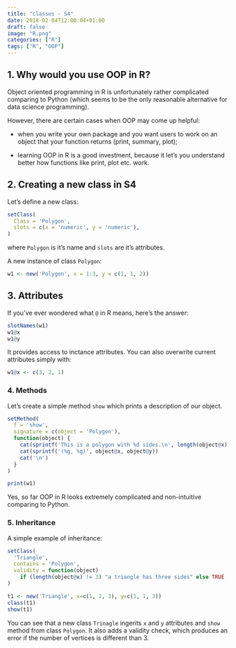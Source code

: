 ```yaml
---
title: "classes - S4"
date: 2018-02-04T12:00:04+01:00
draft: false
image: "R.png"
categories: ["R"]
tags: ["R", "OOP"]
---
```


## 1. Why would you use OOP in R?

Object oriented programming in R is unfortunately rather complicated comparing to Python (which seems to be the only reasonable alternative for data science programming). 

However, there are certain cases when OOP may come up helpful:

* when you write your own package and you want users to work on an object that your function returns (print, summary, plot);

* learning OOP in R is a good investment, because it let's you understand better how functions like print, plot etc. work.

## 2. Creating a new class in S4

Let's define a new class:
```r
setClass(
  Class = 'Polygon', 
  slots = c(x = 'numeric', y = 'numeric'),
)
```
where `Polygon` is it's name and `slots` are it's attributes.

A new instance of class `Polygon`:

```r
w1 <- new('Polygon', x = 1:3, y = c(1, 1, 2))
```

## 3. Attributes

If you've ever wondered what `@` in R means, here's the answer:

```r
slotNames(w1)
w1@x  
w1@y
```

It provides access to inctance attributes. You can also overwrite current attributes simply with:

```r
w1@x <- c(3, 2, 1)
```

### 4. Methods

Let's create a simple method `show` which prints a description of our object.

```r
setMethod(
  f = 'show',
  signature = c(object = 'Polygon'),
  function(object) {
    cat(sprintf('This is a polygon with %d sides.\n', length(object@x)))
    cat(sprintf('(%g, %g)', object@x, object@y))
    cat('\n')
  }
)

print(w1)
```

Yes, so far OOP in R looks extremely complicated and non-intuitive comparing to Python.

### 5. Inheritance

A simple example of inheritance:
```r
setClass(
  'Triangle',
  contains = 'Polygon',
  validity = function(object)
    if (length(object@x) != 3) "a triangle has three sides" else TRUE
)

t1 <- new('Triangle', x=c(1, 2, 3), y=c(1, 1, 3))
class(t1)
show(t1)
```

You can see that a new class `Trinagle` ingerits `x` and `y` attributes and `show` method from class `Polygon`. It also adds a validity check, which produces an error if the number of vertices is different than 3.
